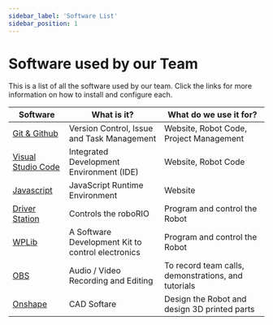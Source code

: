 ```yaml
---
sidebar_label: 'Software List'
sidebar_position: 1
---
```


# Software used by our Team

This is a list of all the software used by our team. Click the links for more information on how to install and configure each.

| Software           | What is it?                         | What do we use it for?                  |
|--------------------|-------------------------------------|-----------------------------------------|
| [Git & Github](/software/git.mdx) | Version Control, Issue and Task Management | Website, Robot Code, Project Management |
| [Visual Studio Code](/software/vscode.mdx) | Integrated Development Environment (IDE) | Website, Robot Code                |
| [Javascript](/software/javascript.mdx)  | JavaScript Runtime Environment      | Website                                 |
| [Driver Station](/software/robot.mdx)     | Controls the roboRIO                | Program and control the Robot |
| [WPLib](/software/robot.mdx)     | A Software Development Kit to control electronics | Program and control the Robot |
| [OBS](/software/miscellaneous.mdx)     | Audio / Video Recording and Editing | To record team calls, demonstrations, and tutorials |
| [Onshape](/software/cad.mdx)     | CAD Softare | Design the Robot and design 3D printed parts |










